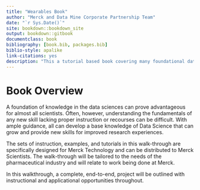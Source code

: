```yaml
--- 
title: "Wearables Book"
author: "Merck and Data Mine Corporate Partnership Team"
date: "`r Sys.Date()`"
site: bookdown::bookdown_site
output: bookdown::gitbook
documentclass: book
bibliography: [book.bib, packages.bib]
biblio-style: apalike
link-citations: yes
description: "This a tutorial based book covering many foundational data science skills and using applying these skills to a complete, end-to-end project."
---
```


# Book Overview

A foundation of knowledge in the data sciences can prove advantageous for almost all scientists. Often, however, understanding the fundamentals of any new skill lacking proper instruction or recourses can be difficult. With ample guidance, all can develop a base knowledge of Data Science that can grow and provide new skills for improved research experiences. 

The sets of instruction, examples, and tutorials in this walk-through are specifically designed for Merck Technology and can be distributed to Merck Scientists. The walk-through will be tailored to the needs of the pharmaceutical industry and will relate to work being done at Merck.

In this walkthrough, a complete, end-to-end, project will be outlined with instructional and applicational opportunities throughout. 
